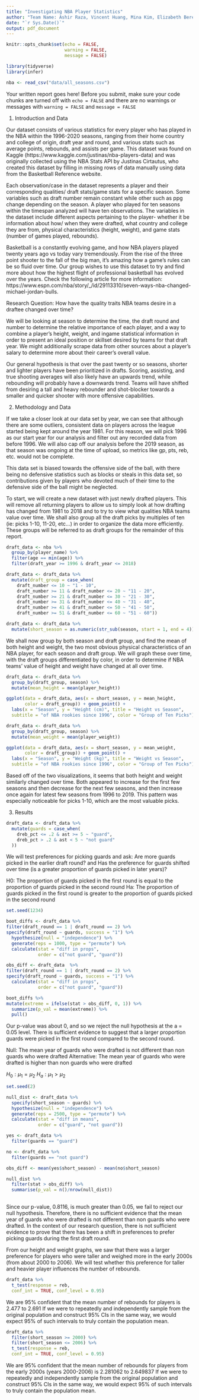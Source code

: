 ```yaml
---
title: "Investigating NBA Player Statistics"
author: "Team Name: Ashir Raza, Vincent Huang, Mina Kim, Elizabeth Berengeur"
date: "`r Sys.Date()`"
output: pdf_document
---
```

```r
knitr::opts_chunk$set(echo = FALSE, 
                      warning = FALSE, 
                      message = FALSE)
```

```r
library(tidyverse)
library(infer)
```

```r
nba <- read_csv("data/all_seasons.csv")
```

Your written report goes here! Before you submit, make sure your code chunks are turned off with `echo = FALSE` and there are no warnings or messages with `warning = FALSE` and `message = FALSE` 

1) Introduction and Data

Our dataset consists of various statistics for every player who has played in the NBA within the 1996-2020 seasons, ranging from their home country and college of origin, draft year and round, and various stats such as average points, rebounds, and assists per game. This dataset was found on Kaggle (https://www.kaggle.com/justinas/nba-players-data) and was originally collected using the NBA Stats API by Justinas Cirtautus, who created this dataset by filling in missing rows of data manually using data from the Basketball Reference website.

Each observation/case in the dataset represents a player and their corresponding qualities/ draft stats/game stats for a specific season. Some variables such as draft number remain constant while other such as ppg change depending on the season. A player who played for ten seasons within the timespan analyzed will have ten observations. The variables in the dataset include different aspects pertaining to the player- whether it be information about how/ when they were drafted, what country and college they are from, physical characteristics (height, weight), and game stats (number of games played, rebounds).

Basketball is a constantly evolving game, and how NBA players played twenty years ago vs today vary tremendously. From the rise of the three point shooter to the fall of the big man, it's amazing how a game's rules can be so fluid over time. Our group wishes to use this dataset to try and find more about how the highest flight of professional basketball has evolved over the years. Check the following article for more information: https://www.espn.com/nba/story/_/id/29113310/seven-ways-nba-changed-michael-jordan-bulls. 

Research Question: How have the quality traits NBA teams desire in a draftee changed over time? 

We will be looking at season to determine the time, the draft round and number to determine the relative importance of each player, and a way to combine a player's height, weight, and ingame statistical information in order to present an ideal position or skillset desired by teams for that draft year. We might additionally scrape data from other sources about a player's salary to determine more about their career's overall value. 

Our general hypothesis is that over the past twenty or so seasons, shorter and lighter players have been prioritized in drafts. Scoring, assisting, and true shooting averages will also likely have an upwards trend, while rebounding will probably have a downwards trend. Teams will have shifted from desiring a tall and heavy rebounder and shot-blocker towards a smaller and quicker shooter with more offensive capabilities. 

2) Methodology and Data

If we take a closer look at our data set by year, we can see that although there are some outliers, consistent data on players across the league started being kept around the year 1981.  For this reason, we will pick 1996 as our start year for our analysis and filter out any recorded data from before 1996.  We will also cap off our analysis before the 2019 season, as that season was ongoing at the time of upload, so metrics like gp, pts, reb, etc. would not be complete.  

This data set is biased towards the offensive side of the ball, with there being no defensive statistics such as blocks or steals in this data set, so contributions given by players who devoted much of their time to the defensive side of the ball might be neglected.  

To start, we will create a new dataset with just newly drafted players. This will remove all returning players to allow us to simply look at how drafting has changed from 1981 to 2018 and to try to view what qualities NBA teams value over time. We shall also group all the draft picks by multiples of ten (ie: picks 1-10, 11-20, etc...) in order to organize the data more efficiently. These groups will be referred to as draft groups for the remainder of this report. 

```r
draft_data <- nba %>%
  group_by(player_name) %>%
  filter(age == min(age)) %>%
  filter(draft_year >= 1996 & draft_year <= 2018)
```

```r

draft_data <- draft_data %>%
  mutate(draft_group = case_when(
    draft_number <= 10 ~ "1 - 10",
    draft_number >= 11 & draft_number <= 20 ~ "11 - 20",
    draft_number >= 21 & draft_number <= 30 ~ "21 - 30",
    draft_number >= 31 & draft_number <= 40 ~ "31 - 40",
    draft_number >= 41 & draft_number <= 50 ~ "41 - 50",
    draft_number >= 51 & draft_number <= 60 ~ "51 - 60"))

draft_data <- draft_data %>%
  mutate(short_season = as.numeric(str_sub(season, start = 1, end = 4)))
```

We shall now group by both season and draft group, and find the mean of both height and weight, the two most obvious physical characteristics of an NBA player, for each season and draft group. We will graph these over time, with the draft groups differentiated by color, in order to determine if NBA teams' value of height and weight have changed at all over time. 

```r

draft_data <- draft_data %>%
  group_by(draft_group, season) %>%
  mutate(mean_height = mean(player_height))

ggplot(data = draft_data, aes(x = short_season, y = mean_height, 
       color = draft_group)) + geom_point() + 
  labs(x = "Season", y = "Height (cm)", title = "Height vs Season",
  subtitle = "of NBA rookies since 1996", color = "Group of Ten Picks") +             geom_smooth(aes(group = draft_group))

```
```r

draft_data <- draft_data %>%
  group_by(draft_group, season) %>%
  mutate(mean_weight = mean(player_weight))

ggplot(data = draft_data, aes(x = short_season, y = mean_weight, 
       color = draft_group)) + geom_point() + 
  labs(x = "Season", y = "Weight (kg)", title = "Weight vs Season",
  subtitle = "of NBA rookies since 1996", color = "Group of Ten Picks") +             geom_smooth(aes(group = draft_group))

```

Based off of the two visualizations, it seems that both height and weight similarly changed over time. Both appeared to increase for the first few seasons and then decrease for the next few seasons, and then increase once again for latest few seasons from 1996 to 2019. This pattern was especially noticeable for picks 1-10, which are the most valuable picks. 

3) Results

```r
draft_data <- draft_data %>%
  mutate(guards = case_when(
    dreb_pct <= .2 & ast >= 5 ~ "guard",
    dreb_pct > .2 & ast < 5 ~ "not guard"
  ))
```

We will test preferences for picking guards and ask: Are more guards picked in the earlier draft round? and Has the preference for guards shifted over time (is a greater proportion of guards picked in later years)? 

H0: The proportion of guards picked in the first round is equal to the proportion of guards picked in the second round
Ha: The proportion of guards picked in the first round is greater to the proportion of guards picked in the second round

```r
set.seed(1234)

boot_diffs <- draft_data %>%
filter(draft_round == 1 | draft_round == 2) %>%
specify(draft_round ~ guards, success = "1") %>%
  hypothesize(null = "independence") %>%
  generate(reps = 1000, type = "permute") %>%
  calculate(stat = "diff in props",
            order = c("not guard", "guard"))

obs_diff <- draft_data  %>%
filter(draft_round == 1 | draft_round == 2) %>%
specify(draft_round ~ guards, success = "1") %>%
  calculate(stat = "diff in props",
            order = c("not guard", "guard"))

boot_diffs %>%
mutate(extreme = ifelse(stat > obs_diff, 0, 1)) %>%
  summarize(p_val = mean(extreme)) %>%
  pull()
```

Our p-value was about 0, and so we reject the null hypothesis at the a = 0.05 level. There is sufficient evidence to suggest that a larger proportion guards were picked in the first round compared to the second round. 

Null: The mean year of guards who were drafted is not different than non guards who were drafted 
Alternative: The mean year of guards who were drafted is higher than non guards who were drafted 

$H_0: \mu_1 = \mu_2$
$H_a: \mu_1 > \mu_2$

```r
set.seed(2)

null_dist <- draft_data %>%
  specify(short_season ~ guards) %>% 
  hypothesize(null = "independence") %>%
  generate(reps = 2500, type = "permute") %>%
  calculate(stat = "diff in means",
            order = c("guard", "not guard"))

yes <- draft_data %>%
  filter(guards == "guard")

no <- draft_data %>%
  filter(guards == "not guard")

obs_diff <- mean(yes$short_season) - mean(no$short_season)

null_dist %>%
  filter(stat > obs_diff) %>%
  summarise(p_val = n()/nrow(null_dist))
  
```
Since our p-value, 0.8116, is much greater than 0.05, we fail to reject our null hypothesis. Therefore, there is no sufficient evidence that the mean year of guards who were drafted is not different than non guards who were drafted. In the context of our research question, there is not sufficient evidence to prove that there has been a shift in preferences to prefer picking guards during the first draft round. 

From our height and weight graphs, we saw that there was a larger preference for players who were taller and weighed more in the early 2000s (from about 2000 to 2006). We will test whether this preference for taller and heavier player influences the number of rebounds. 

```r
draft_data %>%
  t_test(response = reb,
  conf_int = TRUE, conf_level = 0.95)
```

We are 95% confident that the mean number of rebounds for players is 2.477 to 2.691 If we were to repeatedly and independently sample from the original population and construct 95% CIs in the same way, we would expect 95% of such intervals to truly contain the population mean.

```r
draft_data %>%
  filter(short_season >= 2000) %>%
  filter(short_season <= 2006) %>%
  t_test(response = reb,
  conf_int = TRUE, conf_level = 0.95)
```

We are 95% confident that the mean number of rebounds for players from the early 2000s (years 2000-2006) is 2.281062 to 2.649837 If we were to repeatedly and independently sample from the original population and construct 95% CIs in the same way, we would expect 95% of such intervals to truly contain the population mean.






